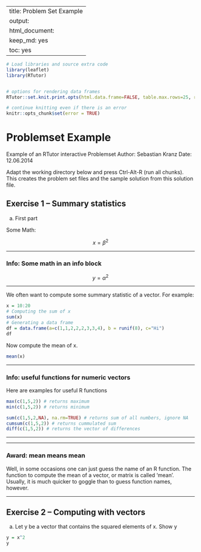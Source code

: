 
---
title: Problem Set Example
output: 
  html_document: 
    keep_md: yes
    toc: yes
---

```r
# Load libraries and source extra code
library(leaflet)
library(RTutor)


# options for rendering data frames
RTutor::set.knit.print.opts(html.data.frame=FALSE, table.max.rows=25, round.digits=8, signif.digits=8)

# continue knitting even if there is an error
knitr::opts_chunk$set(error = TRUE) 
```

# Problemset Example

Example of an RTutor interactive Problemset
Author:  Sebastian Kranz
Date:    12.06.2014

Adapt the working directory below and press Ctrl-Alt-R (run all chunks). This creates the problem set files and the sample solution from this solution file.

## Exercise 1 -- Summary statistics

a) First part

Some Math:

$$x = \beta^2$$


***

### Info: Some math in an info block
$$y = \alpha^2$$

***



We often want to compute some summary statistic of a vector.
For example:


```r
x = 10:20
# Computing the sum of x
sum(x)
# Generating a data frame
df = data.frame(a=c(1,1,2,2,2,3,3,4), b = runif(8), c="Hi")
df
```

Now compute the mean of x.
```r
mean(x)
```



***

### Info: useful functions for numeric vectors
Here are examples for useful R functions
```r
max(c(1,5,2)) # returns maximum
min(c(1,5,2)) # returns minimum

sum(c(1,5,2,NA), na.rm=TRUE) # returns sum of all numbers, ignore NA
cumsum(c(1,5,2)) # returns cummulated sum
diff(c(1,5,2)) # returns the vector of differences
```

***




***

### Award: mean means mean
Well, in some occasions one can just guess the name of an R function. The function to compute the mean of a vector, or matrix is called 'mean'. Usually, it is much quicker to goggle than to guess function names, however.

***


## Exercise 2 -- Computing with vectors
a) Let y be a vector that contains the squared elements of x. Show y
```r
y = x^2
y
```
